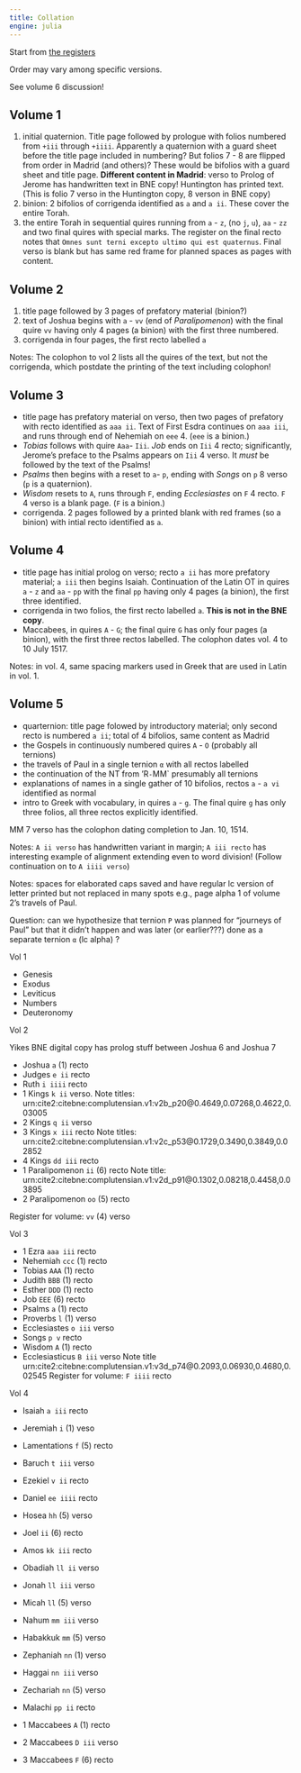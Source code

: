 ```yaml
---
title: Collation
engine: julia
---
```



Start from [the registers](../registers/)

Order may vary among specific versions.

See volume 6 discussion!

## Volume 1

1. initial quaternion. Title page followed by prologue with folios numbered from `+iii` through `+iiii`. Apparently a quaternion with a guard sheet before the title page included in numbering? But folios 7 - 8 are flipped from order in Madrid (and others)? These would be bifolios with a guard sheet and title page.  **Different content in Madrid**: verso to Prolog of Jerome has handwritten text in BNE copy!  Huntington has printed text. (This is folio 7 verso in the Huntington copy, 8 verson in BNE copy)
2. binion: 2 bifolios of corrigenda identified as `a` and `a ii`. These cover the entire Torah.
3. the entire Torah in sequential quires running from `a` - `z`, (no `j`, `u`), `aa` - `zz` and two final quires with special marks. The register on the final recto notes that `Omnes sunt terni excepto ultimo qui est quaternus`. Final verso is blank but has same red frame for planned spaces as pages with content.

## Volume 2

1. title page followed by 3 pages of prefatory material (binion?)
2. text of Joshua begins with `a` - `vv` (end of *Paralipomenon*) with the final quire `vv` having only 4 pages (a binion) with the first three numbered.
3. corrigenda in four pages, the first recto labelled `a`

Notes: The colophon to vol 2 lists all the quires of the text, but not the corrigenda, which postdate the printing of the text including colophon!

## Volume 3


- title page has prefatory material on verso, then two pages of prefatory with recto identified as `aaa ii`. Text of First Esdra continues on `aaa iii`, and runs through end of Nehemiah on `eee` 4. (`eee` is a binion.)
- *Tobias* follows with quire `Aaa`- `Iii`. *Job* ends on `Iii` 4 recto; significantly, Jerome's preface to the Psalms appears on `Iii` 4 verso.  It *must* be followed by the text of the Psalms!
- *Psalms* then begins with a reset to `a`- `p`, ending with *Songs* on `p` 8 verso (`p` is a quaternion).
- *Wisdom* resets to `A`, runs through `F`, ending *Ecclesiastes* on `F` 4 recto.  `F` 4 verso is a blank page. (`F` is a binion.)
- corrigenda. 2 pages followed by a printed blank with red frames (so a binion) with intial recto identified as `a`.


## Volume 4

- title page has initial prolog on verso; recto `a ii` has more prefatory material; `a iii` then begins Isaiah. Continuation of the Latin OT in quires `a` - `z` and `aa` - `pp` with the final `pp` having only 4 pages (a binion), the first three identified. 
- corrigenda in two folios, the first recto labelled `a`. **This is not in the BNE copy**.
- Maccabees, in quires `A` - `G`; the final quire `G` has only four pages (a binion), with the first three rectos labelled. The colophon dates vol. 4 to 10 July 1517.



Notes: in vol. 4, same spacing markers used in Greek that are used in Latin in vol. 1.


## Volume 5

- quarternion: title page folowed by introductory material; only second recto is numbered `a ii`; total of 4 bifolios, same content as Madrid
- the Gospels in continuously  numbered quires `A` - `O` (probably all ternions)
- the travels of Paul in a single ternion `α` with all rectos labelled
- the continuation of the NT from 'R` - `MM` presumably all ternions
- explanations of names in a single gather of 10 bifolios, rectos `a` - `a vi` identified as normal
- intro to Greek with vocabulary, in quires `a` - `g`. The final quire `g` has only three folios, all three rectos explicitly identified.

MM 7 verso has the colophon dating completion to Jan. 10, 1514.

Notes: `A ii verso` has handwritten variant in margin; `A iii recto` has interesting example of alignment extending even to word division! (Follow continuation on to `A iiii verso`)

Notes: spaces for elaborated caps saved and have regular lc version of letter printed but not replaced in many spots e.g., page alpha 1 of volume 2's travels of Paul.

Question: can we hypothesize that ternion `P` was planned for "journeys of Paul" but that it didn't happen and was later (or earlier???) done as a separate ternion `α` (lc alpha) ?


Vol 1


- Genesis
- Exodus
- Leviticus
- Numbers
- Deuteronomy

Vol 2

Yikes BNE digital copy has prolog stuff between Joshua 6 and Joshua 7

- Joshua `a` (1) recto
- Judges `e ii` recto
- Ruth `i iiii` recto
- 1 Kings `k ii` verso.  Note titles: urn:cite2:citebne:complutensian.v1:v2b_p20@0.4649,0.07268,0.4622,0.03005
- 2 Kings `q ii` verso
- 3 Kings `x iii` recto Note titles: urn:cite2:citebne:complutensian.v1:v2c_p53@0.1729,0.3490,0.3849,0.02852
- 4 Kings `dd iii` recto
- 1 Paralipomenon `ii` (6) recto Note title: urn:cite2:citebne:complutensian.v1:v2d_p91@0.1302,0.08218,0.4458,0.03895
- 2 Paralipomenon `oo` (5) recto

Register for volume: `vv` (4) verso


Vol 3

- 1 Ezra `aaa iii` recto
- Nehemiah `ccc` (1) recto
- Tobias `AAA` (1) recto
- Judith `BBB` (1) recto
- Esther `DDD` (1) recto
- Job `EEE` (6) recto
- Psalms `a` (1) recto
- Proverbs `l` (1) verso
- Ecclesiastes `o iii` verso
- Songs `p v` recto
- Wisdom `A` (1) recto
- Ecclesiasticus `B iii` verso Note title urn:cite2:citebne:complutensian.v1:v3d_p74@0.2093,0.06930,0.4680,0.02545
Register for volume: `F iiii` recto

Vol 4

:::{.callout-warning title="FILL THIS OUT"}
:::

- Isaiah `a iii` recto
- Jeremiah `i` (1) veso
- Lamentations `f` (5) recto
- Baruch `t iii` verso
- Ezekiel `v ii`  recto
- Daniel `ee iiii` recto
- Hosea `hh` (5) verso
- Joel `ii` (6) recto
- Amos `kk iii` recto
- Obadiah  `ll ii` verso
- Jonah `ll iii` verso
- Micah `ll` (5) verso
- Nahum `mm iii` verso
- Habakkuk `mm` (5) verso
- Zephaniah `nn` (1) verso
- Haggai `nn iii` verso
- Zechariah `nn` (5) verso
- Malachi `pp ii` recto

- 1 Maccabees `A` (1) recto
- 2 Maccabees `D iii` verso
- 3 Maccabees `F` (6) recto


